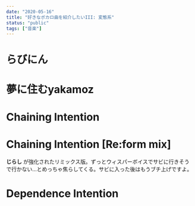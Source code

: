```yaml
---
date: "2020-05-16"
title: "好きなボカロ曲を紹介したいIII: 変態系"
status: "public"
tags: ["音楽"]
---
```



# らびにん

<EmbeddedNiconicoPlayer src="sm35999496" from="" />

# 夢に住むyakamoz

<EmbeddedNiconicoPlayer src="sm23882050" from="45.5" />

# Chaining Intention

<EmbeddedNiconicoPlayer src="sm5180053" from="76" />

# Chaining Intention [Re:form mix]

<EmbeddedNiconicoPlayer src="sm7554964" from="76" />

__じらし__ が強化されたリミックス版。ずっとウィスパーボイスでサビに行きそうで行かない…とめっちゃ焦らしてくる。サビに入った後はもうブチ上げですよ。

# Dependence Intention

<EmbeddedNiconicoPlayer src="sm7046584" from="" />